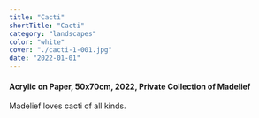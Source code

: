 ```yaml
---
title: "Cacti"
shortTitle: "Cacti"
category: "landscapes"
color: "white"
cover: "./cacti-1-001.jpg"
date: "2022-01-01"
---
```


#### Acrylic on Paper, 50x70cm, 2022, Private Collection of Madelief

Madelief loves cacti of all kinds.